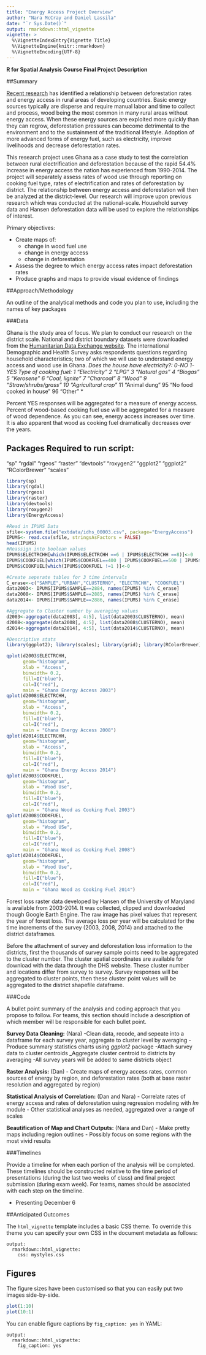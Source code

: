 ```yaml
---
title: "Energy Access Project Overview"
author: "Nara McCray and Daniel Lassila"
date: "`r Sys.Date()`"
output: rmarkdown::html_vignette
vignette: >
  %\VignetteIndexEntry{Vignette Title}
  %\VignetteEngine{knitr::rmarkdown}
  %\VignetteEncoding{UTF-8}
---
```

**R for Spatial Analysis Course Final Project Description**

##Summary

  [Recent research](http://www.sciencedirect.com/science/article/pii/S0305750X17300025) has identified a relationship between deforestation rates and energy access in rural areas of developing countries. Basic energy sources typically are disperse and require manual labor and time to collect and process, wood being the most common in many rural areas without energy access. When these energy sources are exploited more quickly than they can regrow, deforestation pressures can become detrimental to the environment and to the sustainment of the traditional lifestyle. Adoption of more advanced forms of energy fuel, such as electricity, improve livelihoods and decrease deforestation rates.
  
  This research project uses Ghana as a case study to test the correlation between rural electrification and deforestation because of the rapid 54.4% increase in energy access the nation has experienced from 1990-2014. The project will separately assess rates of wood use through reporting on cooking fuel type, rates of electrification and rates of deforestation by district. The relationship between energy access and deforestation will then be analyzed at the district-level. Our research will improve upon previous research which was conducted at the national-scale. Household survey data and Hansen deforestation data will be used to explore the relationships of interest.

Primary objectives:

- Create maps of:
    - change in wood fuel use
    - change in energy access
    - change in deforestation
- Assess the degree to which energy access rates impact deforestation rates
- Produce graphs and maps to provide visual evidence of findings

##Approach/Methodology

An outline of the analytical methods and code you plan to use, including the names of key packages

###Data

Ghana is the study area of focus. We plan to conduct our research on the district scale. National and district boundary datasets were downloaded from the [Humanitarian Data Exchange website]( https://data.humdata.org/dataset/ghana-administrative-boundaries). The international Demographic and Health Survey asks respondents questions regarding household characteristics; two of which we will use to understand energy access and wood use in Ghana. 
*Does the house have electricity?:
0-NO
1-YES
Type of cooking fuel: 
      1 "Electricity" 
      2 "LPG" 
      3 "Natural gas" 
      4 "Biogas" 
      5 "Kerosene" 
      6 "Coal, lignite" 
      7 "Charcoal" 
      8 "Wood" 
      9 "Straw/shrubs/grass" 
     10 "Agricultural crop"*
     11 "Animal dung" 
     95 "No food cooked in house" 
     96 "Other" *
    
Percent YES responses will be aggregated for a measure of energy access. Percent of wood-based cooking fuel use will be aggregated for a measure of wood dependence. As you can see, energy access increases over time. It is also apparent that wood as cooking fuel dramatically decreases over the years.

Packages Required to run script:
--------------------------------
"sp"
"rgdal"
"rgeos"
"raster"
"devtools"
"roxygen2"
"ggplot2"
"ggplot2"
"RColorBrewer"
"scales"


```r

library(sp)
library(rgdal)
library(rgeos)
library(raster)
library(devtools)
library(roxygen2)
library(EnergyAccess)

#Read in IPUMS Data
sfile<-system.file("extdata/idhs_00003.csv", package="EnergyAccess")
IPUMS<- read.csv(sfile, stringsAsFactors = FALSE)
head(IPUMS)
#Reassign into boolean values
IPUMS$ELECTRCHH[which(IPUMS$ELECTRCHH ==6 | IPUMS$ELECTRCHH ==8)]<-0
IPUMS$COOKFUEL[which(IPUMS$COOKFUEL==400 | IPUMS$COOKFUEL==500 | IPUMS$COOKFUEL==520 |IPUMS$COOKFUEL==530) ] <-1
IPUMS$COOKFUEL[which(IPUMS$COOKFUEL !=1 )]<-0

#Create seperate tables for 3 time intervals
C_erase<-c("SAMPLE","URBAN","CLUSTERNO", "ELECTRCHH", "COOKFUEL")
data2003<- IPUMS[IPUMS$SAMPLE==2884, names(IPUMS) %in% C_erase]
data2008<- IPUMS[IPUMS$SAMPLE==2885, names(IPUMS) %in% C_erase]
data2014<- IPUMS[IPUMS$SAMPLE==2886, names(IPUMS) %in% C_erase]

#Aggregate to Cluster number by averaging values
d2003<-aggregate(data2003[, 4:5], list(data2003$CLUSTERNO), mean)
d2008<-aggregate(data2008[, 4:5], list(data2008$CLUSTERNO), mean)
d2014<-aggregate(data2014[, 4:5], list(data2014$CLUSTERNO), mean)

#Descriptive stats
library(ggplot2); library(scales); library(grid); library(RColorBrewer)
```
```r
qplot(d2003$ELECTRCHH,
      geom="histogram",
      xlab = "Access",
      binwidth= 0.2,
      fill=I("blue"),
      col=I("red"),
      main = "Ghana Energy Access 2003")
qplot(d2008$ELECTRCHH,
      geom="histogram",
      xlab = "Access",
      binwidth= 0.2,
      fill=I("blue"),
      col=I("red"),
      main = "Ghana Energy Access 2008")
qplot(d2014$ELECTRCHH,
      geom="histogram",
      xlab = "Access",
      binwidth= 0.2,
      fill=I("blue"),
      col=I("red"),
      main = "Ghana Energy Access 2014")
qplot(d2003$COOKFUEL,
      geom="histogram",
      xlab = "Wood Use",
      binwidth= 0.2,
      fill=I("blue"),
      col=I("red"),
      main = "Ghana Wood as Cooking Fuel 2003")
qplot(d2008$COOKFUEL,
      geom="histogram",
      xlab = "Wood USe",
      binwidth= 0.2,
      fill=I("blue"),
      col=I("red"),
      main = "Ghana Wood as Cooking Fuel 2008")
qplot(d2014$COOKFUEL,
      geom="histogram",
      xlab = "Wood Use",
      binwidth= 0.2,
      fill=I("blue"),
      col=I("red"),
      main = "Ghana Wood as Cooking Fuel 2014")
```
  Forest loss raster data developed by Hansen of the University of Maryland is available from 2003-2014. It was collected, clipped and downloaded though Google Earth Engine. The raw image has pixel values that represent the year of forest loss. The average loss per year will be calculated for the time increments of the survey (2003, 2008, 2014) and attached to the district dataframes. 
  
  Before the attachment of survey and deforestation loss information to the districts, first the thousands of survey sample points need to be aggregated to the cluster number. The cluster spatial coordinates are available for download with the data through the DHS website. These cluster number and locations differ from survey to survey. Survey responses will be aggregated to cluster points, then these cluster point values will be aggregated to the district shapefile dataframe.


###Code

A bullet point summary of the analysis and coding approach that you propose to follow. For teams, this section should include a description of which member will be responsible for each bullet point.

**Survey Data Cleaning:** (Nara)
-Clean data, recode, and sepeate into a dataframe for each survey year, aggregate to cluster level by averaging
-Produce summary statistics charts using *ggplot2* package
-Attach survey data to cluster centroids
_Aggregate cluster centroid to districts by averaging
  -All survey years will be added to same districts object

**Raster Analysis:** (Dan)
- Create maps of energy access rates, common sources of energy by region, and deforestation rates (both at base raster resolution and aggregated by region)

**Statistical Analysis of Correlation:** (Dan and Nara)
- Correlate rates of energy access and rates of deforestation using regression modeling with *lm* module
- Other statistical analyses as needed, aggregated over a range of scales

**Beautification of Map and Chart Outputs:** (Nara and Dan)
- Make pretty maps including region outlines
- Possibly focus on some regions with the most vivid results

###Timelines

Provide a timeline for when each portion of the analysis will be completed. These timelines should be constructed relative to the time period of presentations (during the last two weeks of class) and final project submission (during exam week). For teams, names should be associated with each step on the timeline.

- Presenting December 6

##Anticipated Outcomes

The `html_vignette` template includes a basic CSS theme. To override this theme you can specify your own CSS in the document metadata as follows:

    output: 
      rmarkdown::html_vignette:
        css: mystyles.css

## Figures

The figure sizes have been customised so that you can easily put two images side-by-side. 

```r
plot(1:10)
plot(10:1)
```

You can enable figure captions by `fig_caption: yes` in YAML:

    output:
      rmarkdown::html_vignette:
        fig_caption: yes


